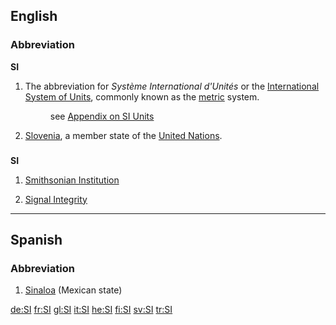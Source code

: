 {{see|Appendix:Variations of "si"}}
{{wikipedia}}
==English==

===Abbreviation===
'''SI'''

# The abbreviation for ''Système International d'Unités'' or the [[International System of Units]], commonly known as the [[metric]] system.
#: see [[Appendix:SI_units|Appendix on SI Units]]
# [[Slovenia]], a member state of the [[United Nations]].

==={{initialism}}===
'''SI'''

# [[Smithsonian Institution]]
# {{electronics}} [[Signal Integrity]]

----

==Spanish==

===Abbreviation===
{{infl|es|abbreviation}}

# [[Sinaloa]] (Mexican state)

[[de:SI]]
[[fr:SI]]
[[gl:SI]]
[[it:SI]]
[[he:SI]]
[[fi:SI]]
[[sv:SI]]
[[tr:SI]]